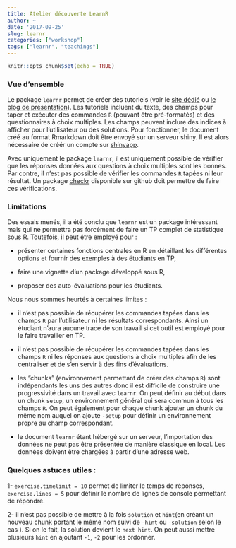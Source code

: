 ```yaml
---
title: Atelier découverte LearnR
author: ~
date: '2017-09-25'
slug: learnr
categories: ["workshop"]
tags: ["learnr", "teachings"]
---
```


```r
knitr::opts_chunk$set(echo = TRUE)
```


### Vue d'ensemble

Le package  `learnr` permet de créer des tutoriels (voir le [site dédié](https://rstudio.github.io/learnr/) ou [le blog de présentation](https://blog.rstudio.com/2017/07/11/introducing-learnr/)). Les tutoriels incluent du texte, des champs pour taper et exécuter des commandes `R` (pouvant être pré-formatés) et des questionnaires à choix multiples. 
Les champs peuvent inclure des indices à afficher pour l'utilisateur ou des solutions. 
Pour fonctionner, le document créé au format Rmarkdown doit être envoyé sur un serveur shiny. Il est alors
nécessaire de créér un compte sur [shinyapp](https://www.shinyapps.io/).

Avec uniquement le package `learnr`, il est uniquement possible de vérifier que les réponses données aux questions à choix multiples sont les bonnes. Par contre, il n'est pas possible de vérifier les commandes `R` tapées ni leur résultat. 
Un package [checkr](https://github.com/dtkaplan/checkr) disponible sur github doit permettre de faire ces vérifications.

### Limitations

Des essais menés, il a été conclu que `learnr` est un package intéressant mais qui ne permettra pas forcément de faire un TP complet de statistique sous R.
Toutefois, il  peut être employé pour :

- présenter certaines fonctions centrales en R en détaillant les différentes options et fournir des exemples à des étudiants en TP, 

- faire une vignette d'un package développé sous R,

- proposer des auto-évaluations pour les étudiants.

Nous nous sommes heurtés à certaines limites :

- il n'est pas possible de récupérer les commandes tapées dans les champs `R` par l'utilisateur ni les résultats correspondants. Ainsi un étudiant n'aura aucune trace de son travail si cet outil est employé pour le faire travailler en TP.

- il n'est pas possible de récupérer les commandes tapées dans les champs `R` ni les réponses aux questions à choix multiples afin de les centraliser et de s'en servir à des fins d'évaluations.

- les "chunks" (environnement permettant de créer des champs `R`) sont indépendants les uns des autres donc il est difficile de construire une progressivité dans un travail avec `learnr`. On peut définir au début dans un chunk `setup`, 
un environnement général qui sera commun à tous les champs `R`. On peut également pour chaque chunk ajouter un chunk du même nom auquel on ajoute `-setup` pour définir un environnement propre au champ correspondant.

- le document `learnr` étant hébergé sur un serveur, l'importation des données ne peut pas être présentée de manière classique en local. Les données doivent être chargées à partir d'une adresse web.

### Quelques astuces utiles :

  1- `exercise.timelimit = 10` permet de limiter le temps de réponses, `exercise.lines = 5` pour définir le nombre de lignes de console permettant de répondre.

  2- il n'est pas possible de mettre à la fois `solution` et `hint`(en créant un nouveau chunk portant le même nom suivi de `-hint` ou `-solution` selon le cas ). Si on le fait, la solution devient le `next hint`. On peut aussi mettre plusieurs `hint` en ajoutant `-1`, `-2` pour les ordonner. 


